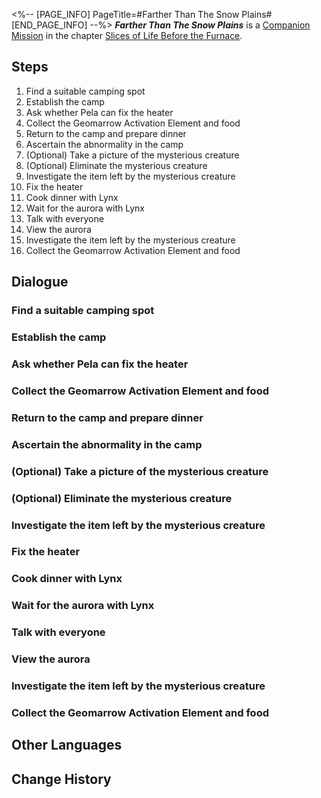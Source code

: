 <%-- [PAGE_INFO]
PageTitle=#Farther Than The Snow Plains#
[END_PAGE_INFO] --%>
{{Stub|Dialogue.}}
{{Mission Infobox
|id            = 2011412
|title         = 
|image         = <!--Mission Farther Than The Snow Plains.png-->
|type          = Companion
|event_name    = 
|chapter       = Slices of Life Before the Furnace
|requirements  = 
|summary       = <!--official mission summary from Fate's Atlas-->
|characters    = Trailblazer
|startLocation = [[Jarilo-VI]] - [[<!--starting area-->]]
|world         = Jarilo-VI
|area          = <!--starting area-->
|prev          = 
|next          = 
|rewards       = 
}}
'''''Farther Than The Snow Plains''''' is a [[Companion Mission]] in the chapter [[Slices of Life Before the Furnace]].

==Steps==
# Find a suitable camping spot
# Establish the camp
# Ask whether Pela can fix the heater
# Collect the Geomarrow Activation Element and food
# Return to the camp and prepare dinner
# Ascertain the abnormality in the camp
# (Optional) Take a picture of the mysterious creature
# (Optional) Eliminate the mysterious creature
# Investigate the item left by the mysterious creature
# Fix the heater
# Cook dinner with Lynx
# Wait for the aurora with Lynx
# Talk with everyone
# View the aurora
# Investigate the item left by the mysterious creature
# Collect the Geomarrow Activation Element and food

<!--
==Gameplay Notes==

--><!--
==Trial Character==

-->
==Dialogue==
{{Stub Dialogue}}
===Find a suitable camping spot===
{{Mission Description|type=companion|location=<!--to be added-->|Pela and Lynx's goal for this trip was actually to observe the aurora &mdash; They need to first find a suitable camping ground before they can achieve that goal.}}
{{Dialogue Start}}
:{{tx}}
{{Dialogue End}}

===Establish the camp===
{{Mission Description|type=companion|location=<!--to be added-->|update|Pela and Lynx found a suitable camping spot. Prepare the camping equipment and wait for the aurora.}}
{{Dialogue Start}}
:{{tx}}
{{Dialogue End}}

===Ask whether Pela can fix the heater===
{{Mission Description|type=companion|location=<!--to be added-->|update|Lynx seems to have run into trouble while setting up the stove. She can only ask for Pela for help.}}
{{Dialogue Start}}
:{{tx}}
{{Dialogue End}}

===Collect the Geomarrow Activation Element and food===
{{Mission Description|type=companion|location=<!--to be added-->|update|Pela and Lynx have finished setting up the camp. Then they decide to gather food as well as trying to find a Geomarrow Activation Element, even though it would be incredibly rare to find one out in the Outlying Snow Plains.}}
{{Dialogue Start}}
:{{tx}}
{{Dialogue End}}

===Return to the camp and prepare dinner===
{{Mission Description|type=companion|location=<!--to be added-->|update|Although they didn't find the Geomarrow Activation Element, Pela and Lynx manages to collect enough food for tonight. Now is the time to return to the camping ground.}}
{{Dialogue Start}}
:{{tx}}
{{Dialogue End}}

===Ascertain the abnormality in the camp===
{{Mission Description|type=companion|location=<!--to be added-->|update|Pela and Lynx reach the camping ground, but discover an unexpected guest in the camp. They need to confirm what is happening in the camp without alarming the intruder.<br />However, you are well aware that the "intruder" is just a harmless Warp Trotter. Now is not the time to step out and help, though. Let the two girls deal with this "crisis" on their own.}}
{{Dialogue Start}}
:{{tx}}
{{Dialogue End}}

===(Optional) Take a picture of the mysterious creature===
{{Mission Description|type=companion|location=<!--to be added-->|update|Pela and Lynx have opposing ideas over what to do with this mysterious creature &mdash; take a photo of it? Or to sniff out this dangerous element while they can? The two girls need to make a choice.}}
{{Dialogue Start}}
:{{tx}}
{{Dialogue End}}

===(Optional) Eliminate the mysterious creature===
{{Dialogue Start}}
:{{tx}}
{{Dialogue End}}

===Investigate the item left by the mysterious creature===
{{Mission Description|type=companion|location=<!--to be added-->|update|Either way, the Warp Trotter leaves the camping ground, but it seems to have left something for the two girls.<br />The two girls decide to move up to investigate what the mysterious creature had prepared for them.}}
{{Dialogue Start}}
:{{tx}}
{{Dialogue End}}

===Fix the heater===
{{Mission Description|type=companion|location=<!--to be added-->|update|What a surprise. The two girls receive the Geomarrow Activation Element they have been looking for. Now is the time for Pela to show off her skills and fix the heater.}}
{{Dialogue Start}}
:{{tx}}
{{Dialogue End}}

===Cook dinner with Lynx===
{{Mission Description|type=companion|location=<!--to be added-->|update|The girls finally fix the heater. Though Belobog is currently enveloped in the perpetual solar sunlight, it is still time for dinner. Check the food ingredients collected so far and find a way to make a delicious camping meal with them.}}
{{Dialogue Start}}
:{{tx}}
{{Dialogue End}}

===Wait for the aurora with Lynx===
{{Mission Description|type=companion|location=<!--to be added-->|update|After they've had a meal, the girls' goals are now clear. They decide to have a long chat to spend time before the aurora emerges.}}
{{Dialogue Start}}
:{{tx}}
{{Dialogue End}}

===Talk with everyone===
{{Mission Description|type=companion|location=<!--to be added-->|update|Your appearance seems to make the girls rather confused. Now you have to explain the situation to them.}}
{{Dialogue Start}}
:{{tx}}
{{Dialogue End}}

===View the aurora===
{{Mission Description|type=companion|location=<!--to be added-->|update|The aurora that everyone has been looking forward to finally arrives after this string of incidents. Time to enjoy your "spoils."}}
{{Dialogue Start}}
:{{tx}}
{{Dialogue End}}

===Investigate the item left by the mysterious creature===
{{Mission Description|type=companion|location=<!--to be added-->|update|Either way, the Warp Trotter leaves the camping ground, but it seems to have left something for the two girls.<br />The two girls decide to move up to investigate what the mysterious creature had prepared for them.}}
{{Dialogue Start}}
:{{tx}}
{{Dialogue End}}

===Collect the Geomarrow Activation Element and food===
{{Mission Description|type=companion|location=<!--to be added-->|update|Pela and Lynx have finished setting up the camp. Then they decide to gather food as well as trying to find a Geomarrow Activation Element, even though it would be incredibly rare to find one out in the Outlying Snow Plains.}}
{{Dialogue Start}}
:{{tx}}
{{Dialogue End}}

==Other Languages==
{{Other Languages
|en   = Farther Than The Snow Plains
|zhs  = 比雪原更遥远
|zht  = 比雪原更遙遠
|ja   = 雪原よりも遥か彼方へ
|ko   = 설원보다 먼
|es   = Más allá de las llanuras nevadas
|fr   = Au-delà des Plaines des neiges
|ru   = Дальше, чем Снежные поля
|th   = ไกลเกินกว่าทุ่งหิมะ
|vi   = Xa Hơn Cả Cánh Đồng Tuyết
|de   = Jenseits der Schneewüste
|id   = Lebih Jauh dari Dataran Salju
|pt   = Mais Longe que as Planícies Nevadas
}}

==Change History==
{{Change History|1.3}}
